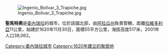 [[Image:Ingenio_Bolívar_3_Trapiche.jpg|right]]

'''聖馬特奧'''是[[委內瑞拉|委內瑞拉]]的城市，位於該國北部，由[[阿拉瓜州|阿拉瓜州]]負責管轄，距離[[拉維多利亞_(阿拉瓜州)|拉維多利亞]]11公里，始建於1620年11月30日，面積55平方公里，海拔高度517米，2001年人口38,062。

{{Venezuela-geo-stub}}
[[Category:委內瑞拉城市|Category:委內瑞拉城市]]
[[Category:1620年建立的聚居地|Category:1620年建立的聚居地]]